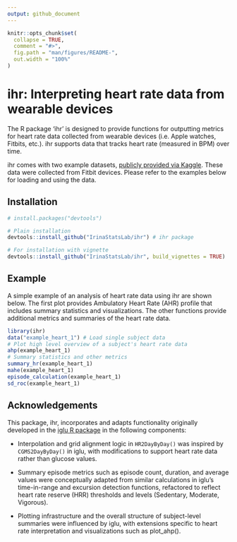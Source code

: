 ```yaml
---
output: github_document
---
```

<!-- README.md is generated from README.Rmd. Please edit that file -->

```r
knitr::opts_chunk$set(
  collapse = TRUE,
  comment = "#>",
  fig.path = "man/figures/README-",
  out.width = "100%"
)
```

ihr: Interpreting heart rate data from wearable devices
====================================================================

The R package 'ihr' is designed to provide functions for outputting metrics for heart rate data collected from wearable devices (i.e. Apple watches, Fitbits, etc.). ihr supports data that tracks heart rate (measured in BPM) over time.

ihr comes with two example datasets, [publicly provided via Kaggle](https://www.kaggle.com/datasets/arashnic/fitbit/versions/1). These data were collected from Fitbit devices. Please refer to the examples below for loading and using the data.

Installation
------------
```r
# install.packages("devtools")

# Plain installation
devtools::install_github("IrinaStatsLab/ihr") # ihr package

# For installation with vignette
devtools::install_github("IrinaStatsLab/ihr", build_vignettes = TRUE)
```

Example
-------
A simple example of an analysis of heart rate data using ihr are shown below. The first plot provides Ambulatory Heart Rate (AHR) profile that includes summary statistics and visualizations. The other functions provide additional metrics and summaries of the heart rate data.

```r
library(ihr)
data("example_heart_1") # Load single subject data
# Plot high level overview of a subject's heart rate data
ahp(example_heart_1)
# Summary statistics and other metrics
summary_hr(example_heart_1)
mahe(example_heart_1)
episode_calculation(example_heart_1)
sd_roc(example_heart_1)
```

Acknowledgements
------------

This package, ihr, incorporates and adapts functionality originally developed in the [iglu R package](https://github.com/irinagain/iglu) in the following components:

- Interpolation and grid alignment logic in `HR2DayByDay()` was inspired by `CGMS2DayByDay()` in iglu, with modifications to support heart rate data rather than glucose values.

- Summary episode metrics such as episode count, duration, and average values were conceptually adapted from similar calculations in iglu’s time-in-range and excursion detection functions, refactored to reflect heart rate reserve (HRR) thresholds and levels (Sedentary, Moderate, Vigorous).

- Plotting infrastructure and the overall structure of subject-level summaries were influenced by iglu, with extensions specific to heart rate interpretation and visualizations such as plot_ahp().


